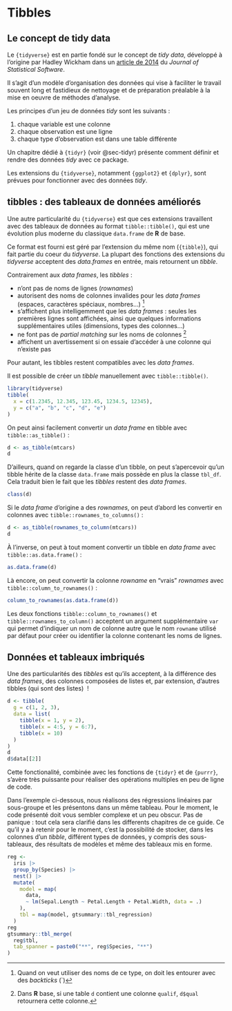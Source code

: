 # Tibbles {#sec-tibbles}

## Le concept de tidy data {#sec-tidy-data}

Le `{tidyverse}` est en partie fondé sur le concept de *tidy data*, développé à l'origine par Hadley Wickham dans un [article de 2014](https://www.jstatsoft.org/article/view/v059i10) du *Journal of Statistical Software*.

Il s'agit d'un modèle d'organisation des données qui vise à faciliter le travail souvent long et fastidieux de nettoyage et de préparation préalable à la mise en oeuvre de méthodes d'analyse.

Les principes d'un jeu de données *tidy* sont les suivants :

1.  chaque variable est une colonne
2.  chaque observation est une ligne
3.  chaque type d'observation est dans une table différente

Un chapitre dédié à `{tidyr}` (voir @sec-tidyr) présente comment définir et rendre des données *tidy* avec ce package.

Les extensions du `{tidyverse}`, notamment `{ggplot2}` et `{dplyr}`, sont prévues pour fonctionner avec des données *tidy*.

## tibbles : des tableaux de données améliorés {#tibbles}

Une autre particularité du `{tidyverse}` est que ces extensions travaillent avec des tableaux de données au format `tibble::tibble()`, qui est une évolution plus moderne du classique `data.frame` de **R** de base.

Ce format est fourni est géré par l'extension du même nom (`{tibble}`), qui fait partie du coeur du *tidyverse*. La plupart des fonctions des extensions du *tidyverse* acceptent des *data.frames* en entrée, mais retournent un *tibble*.

Contrairement aux *data frames*, les *tibbles* :

-   n'ont pas de noms de lignes (*rownames*)
-   autorisent des noms de colonnes invalides pour les *data frames* (espaces, caractères spéciaux, nombres...) [^tibbles-1]
-   s'affichent plus intelligemment que les *data frames* : seules les premières lignes sont affichées, ainsi que quelques informations supplémentaires utiles (dimensions, types des colonnes...)
-   ne font pas de *partial matching* sur les noms de colonnes [^tibbles-2]
-   affichent un avertissement si on essaie d'accéder à une colonne qui n'existe pas

[^tibbles-1]: Quand on veut utiliser des noms de ce type, on doit les entourer avec des *backticks* (\`)

[^tibbles-2]: Dans **R** base, si une table `d` contient une colonne `qualif`, `d$qual` retournera cette colonne.

Pour autant, les tibbles restent compatibles avec les *data frames*.

Il est possible de créer un *tibble* manuellement avec `tibble::tibble()`.

```r
library(tidyverse)
tibble(
  x = c(1.2345, 12.345, 123.45, 1234.5, 12345),
  y = c("a", "b", "c", "d", "e")
)
```

On peut ainsi facilement convertir un *data frame* en tibble avec `tibble::as_tibble()` :

```r
d <- as_tibble(mtcars)
d
```

D'ailleurs, quand on regarde la classe d'un tibble, on peut s'apercevoir qu'un tibble hérite de la classe `data.frame` mais possède en plus la classe `tbl_df`. Cela traduit bien le fait que les *tibbles* restent des *data frames*.

```r
class(d)
```

Si le *data frame* d'origine a des *rownames*, on peut d'abord les convertir en colonnes avec `tibble::rownames_to_columns()` :

```r
d <- as_tibble(rownames_to_column(mtcars))
d
```

À l'inverse, on peut à tout moment convertir un tibble en *data frame* avec `tibble::as.data.frame()` :

```r
as.data.frame(d)
```

Là encore, on peut convertir la colonne *rowname* en "vrais" *rownames* avec `tibble::column_to_rownames()` :

```r
column_to_rownames(as.data.frame(d))
```

::: callout-note
Les deux fonctions `tibble::column_to_rownames()` et `tibble::rownames_to_column()` acceptent un argument supplémentaire `var` qui permet d'indiquer un nom de colonne autre que le nom `rowname` utilisé par défaut pour créer ou identifier la colonne contenant les noms de lignes.
:::

## Données et tableaux imbriqués

Une des particularités des *tibbles* est qu'ils acceptent, à la différence des *data frames*, des colonnes composées de listes et, par extension, d'autres tibbles (qui sont des listes)  !

```r
d <- tibble(
  g = c(1, 2, 3),
  data = list(
    tibble(x = 1, y = 2),
    tibble(x = 4:5, y = 6:7),
    tibble(x = 10)
  )
)
d
d$data[[2]]
```

Cette fonctionalité, combinée avec les fonctions de `{tidyr}` et de `{purrr}`, s'avère très puissante pour réaliser des opérations multiples en peu de ligne de code.

Dans l'exemple ci-dessous, nous réalisons des régressions linéaires par sous-groupe et les présentons dans un même tableau. Pour le moment, le code présenté doit vous sembler complexe et un peu obscur. Pas de panique : tout cela sera clarifié dans les differents chapitres de ce guide. Ce qu'il y a à retenir pour le moment, c'est la possibilité de stocker, dans les colonnes d'un *tibble*, différent types de données, y compris des sous-tableaux, des résultats de modèles et même des tableaux mis en forme.

```r
reg <-
  iris |> 
  group_by(Species) |> 
  nest() |> 
  mutate(
    model = map(
      data, 
      ~ lm(Sepal.Length ~ Petal.Length + Petal.Width, data = .)
    ),
    tbl = map(model, gtsummary::tbl_regression)
  )
reg
gtsummary::tbl_merge(
  reg$tbl,
  tab_spanner = paste0("**", reg$Species, "**")
)
```
